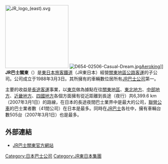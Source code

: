 [[File:JR_logo_(east).svg|200px]]
[[File:D654-02506-Casual-Dream.jpg|thumb]][[三菱扶桑Aeroking|Aeroking]]]]
'''JR巴士關東'''（{{lang-ja|ジェイアールバス関東株式会社}}）是[[東日本旅客鐵道|東日本旅客鐵道]]（JR東日本）經營[[關東地區|關東地區]][[公路客運|公路客運]]的子公司。公司成立于1988年3月3日。其所擁有的車輛數位居所有[[JR巴士|JR巴士公司]]第一。

主要的收益是[[長途客運|長途客運]]事業，以[[東京|東京]]做為據點在往[[關東地區|關東地區]]、[[東北地方|東北地方]]、[[中部地方|中部地方]]、[[近畿地方|近畿地方]]、[[四國地方|四國地方]]各個方面擁有從近距離到長途（夜行）共6,399.6 km（2007年3月1日）的路線，在日本的長途夜間巴士業界中是最大的公司，[[聯營公車|聯營公車]]的巴士業者數（41間公司）在日本是最多。同時在[[JR巴士|JR巴士]]各社中，擁有車輛台數505台（2007年3月1日）也是最多。

== 外部連結 ==
*[http://www.jrbuskanto.co.jp/ JR巴士關東官方網站] {{Wayback|url=http://www.jrbuskanto.co.jp/ |date=20210126235909 }}
{{commonscat|JR Bus Kanto}}
{{JR}}
{{Suica}}
{{关东地方公共巴士经营者列表|state=collapsed}}
{{DEFAULTSORT:JR Bus Kanto}}

[[Category:日本巴士公司|Category:日本巴士公司]]
[[Category:JR東日本集團|Category:JR東日本集團]]